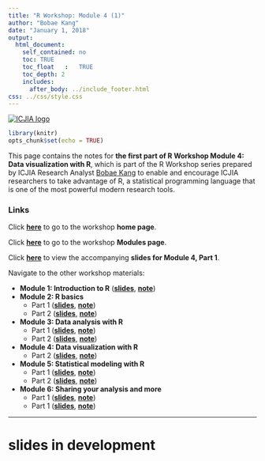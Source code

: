 ```yaml
---
title: "R Workshop: Module 4 (1)"
author: "Bobae Kang"
date: "January 1, 2018"
output:
  html_document:
    self_contained: no
    toc: TRUE
    toc_float	:	TRUE
    toc_depth: 2
    includes:
      after_body: ../include_footer.html
css: ../css/style.css
---
```

<!-- fontawesome CDN -->
<link href="https://maxcdn.bootstrapcdn.com/font-awesome/4.7.0/css/font-awesome.min.css" rel="stylesheet">

<!-- logo -->
<div class="logo">
  <a href="http://www.icjia.state.il.us/"><img src="../images/icjia.png" alt="ICJIA logo"></img></a>
</div>


```r
library(knitr)
opts_chunk$set(echo = TRUE)
```

This page contains the notes for **the first part of R Workshop Module 4: Data visualization with R**, which is part of the R Workshop series prepared by ICJIA Research Analyst [Bobae Kang](http://www.icjia.state.il.us/biographies/bobae-kang) to enable and encourage ICJIA researchers to take advantage of R, a statistical programming language that is one of the most powerful modern research tools.

### Links
Click [**here**](../index.html) to go to the workshop **home page**.

Click [**here**](../modules.html) to go to the workshop **Modules page**.

Click [**here**](../slides/module4_slides1.html) to view the accompanying **slides for Module 4, Part 1**.

Navigate to the other workshop materials:

* **Module 1: Introduction to R** ([**slides**](../slides/module1_slides.html),
[**note**](module1_notes.html))
* **Module 2: R basics**
    * Part 1 ([**slides**](../slides/module2_slides1.html), [**note**](module2_notes1.html))
    * Part 2 ([**slides**](../slides/module2_slides2.html), [**note**](module2_notes2.html))
* **Module 3: Data analysis with R**
    * Part 1 ([**slides**](../slides/module3_slides1.html), [**note**](module3_notes1.html))
    * Part 2 ([**slides**](../slides/module3_slides2.html), [**note**](module3_notes2.html))
* **Module 4: Data visualization with R**
    * Part 2 ([**slides**](../slides/module4_slides2.html), [**note**](module4_notes2.html))
* **Module 5: Statistical modeling with R**
    * Part 1 ([**slides**](../slides/module5_slides1.html), [**note**](module5_notes1.html))
    * Part 2 ([**slides**](../slides/module5_slides2.html), [**note**](module5_notes2.html))
* **Module 6: Sharing your analysis and more**
    * Part 1 ([**slides**](../slides/module6_slides1.html), [**note**](module6_notes1.html))
    * Part 1 ([**slides**](../slides/module6_slides2.html), [**note**](module6_notes2.html))


***

# slides in development


